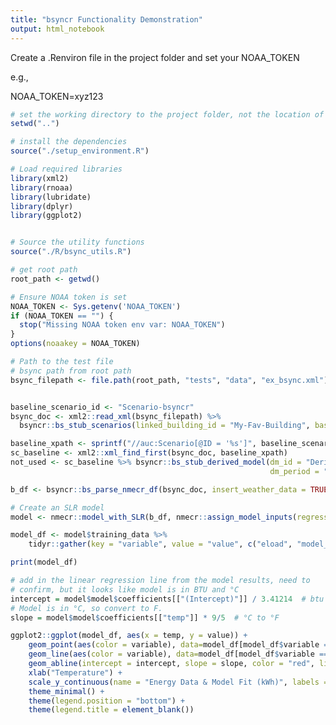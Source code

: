 ```yaml
---
title: "bsyncr Functionality Demonstration"
output: html_notebook
---
```


Create a .Renviron file in the project folder and set your NOAA_TOKEN

e.g.,

NOAA_TOKEN=xyz123


```r
# set the working directory to the project folder, not the location of this file.
setwd("..")

# install the dependencies
source("./setup_environment.R")

# Load required libraries
library(xml2)
library(rnoaa)
library(lubridate)
library(dplyr)
library(ggplot2)


# Source the utility functions
source("./R/bsync_utils.R")

# get root path
root_path <- getwd()

# Ensure NOAA token is set
NOAA_TOKEN <- Sys.getenv('NOAA_TOKEN')
if (NOAA_TOKEN == "") {
  stop("Missing NOAA token env var: NOAA_TOKEN")
}
options(noaakey = NOAA_TOKEN)
```

```r

# Path to the test file
# bsync path from root path
bsync_filepath <- file.path(root_path, "tests", "data", "ex_bsync.xml")


baseline_scenario_id <- "Scenario-bsyncr"
bsync_doc <- xml2::read_xml(bsync_filepath) %>%
  bsyncr::bs_stub_scenarios(linked_building_id = "My-Fav-Building", baseline_id = baseline_scenario_id)

baseline_xpath <- sprintf("//auc:Scenario[@ID = '%s']", baseline_scenario_id)
sc_baseline <- xml2::xml_find_first(bsync_doc, baseline_xpath)
not_used <- sc_baseline %>% bsyncr::bs_stub_derived_model(dm_id = "DerivedModel-bsyncr",
                                                          dm_period = "Baseline")

b_df <- bsyncr::bs_parse_nmecr_df(bsync_doc, insert_weather_data = TRUE)
```

```r
# Create an SLR model
model <- nmecr::model_with_SLR(b_df, nmecr::assign_model_inputs(regression_type = "SLR"))

model_df <- model$training_data %>%
    tidyr::gather(key = "variable", value = "value", c("eload", "model_fit"))

print(model_df)

# add in the linear regression line from the model results, need to
# confirm, but it looks like model is in BTU and °C
intercept = model$model$coefficients[["(Intercept)"]] / 3.41214  # btu to kwh
# Model is in °C, so convert to F.
slope = model$model$coefficients[["temp"]] * 9/5  # °C to °F

ggplot2::ggplot(model_df, aes(x = temp, y = value)) +
    geom_point(aes(color = variable), data=model_df[model_df$variable == "eload",]) +
    geom_line(aes(color = variable), data=model_df[model_df$variable == "model_fit",]) +
    geom_abline(intercept = intercept, slope = slope, color = "red", linetype = "dashed") +
    xlab("Temperature") +
    scale_y_continuous(name = "Energy Data & Model Fit (kWh)", labels = scales::comma) +
    theme_minimal() +
    theme(legend.position = "bottom") +
    theme(legend.title = element_blank())
```

